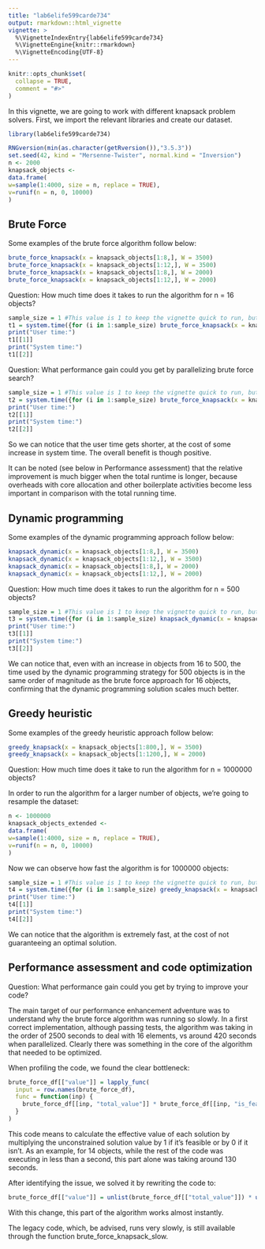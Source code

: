 ```yaml
---
title: "lab6elife599carde734"
output: rmarkdown::html_vignette
vignette: >
  %\VignetteIndexEntry{lab6elife599carde734}
  %\VignetteEngine{knitr::rmarkdown}
  %\VignetteEncoding{UTF-8}
---
```


```r
knitr::opts_chunk$set(
  collapse = TRUE,
  comment = "#>"
)
```
In this vignette, we are going to work with different knapsack problem solvers. First, we import the relevant libraries and create our dataset.
```r
library(lab6elife599carde734)

RNGversion(min(as.character(getRversion()),"3.5.3"))
set.seed(42, kind = "Mersenne-Twister", normal.kind = "Inversion")
n <- 2000
knapsack_objects <-
data.frame(
w=sample(1:4000, size = n, replace = TRUE),
v=runif(n = n, 0, 10000)
)
```
## Brute Force

Some examples of the brute force algorithm follow below:

```r
brute_force_knapsack(x = knapsack_objects[1:8,], W = 3500)
brute_force_knapsack(x = knapsack_objects[1:12,], W = 3500)
brute_force_knapsack(x = knapsack_objects[1:8,], W = 2000)
brute_force_knapsack(x = knapsack_objects[1:12,], W = 2000)
```
Question: How much time does it takes to run the algorithm for n = 16 objects?
```r
sample_size = 1 #This value is 1 to keep the vignette quick to run, but should be larger to reduce the variance of the resulting times
t1 = system.time({for (i in 1:sample_size) brute_force_knapsack(x = knapsack_objects[1:16,], W = 3500)})/sample_size
print("User time:")
t1[[1]]
print("System time:")
t1[[2]]
```
Question: What performance gain could you get by parallelizing brute force search?
```r
sample_size = 1 #This value is 1 to keep the vignette quick to run, but should be larger to reduce the variance of the resulting times
t2 = system.time({for (i in 1:sample_size) brute_force_knapsack(x = knapsack_objects[1:16,], W = 3500, parallel=TRUE)})/sample_size
print("User time:")
t2[[1]]
print("System time:")
t2[[2]]
```
So we can notice that the user time gets shorter, at the cost of some increase in system time. The overall benefit is though positive.

It can be noted (see below in Performance assessment) that the relative improvement is much bigger when the total runtime is longer, because overheads with core allocation and other boilerplate activities become less important in comparison with the total running time.

## Dynamic programming

Some examples of the dynamic programming approach follow below:

```r
knapsack_dynamic(x = knapsack_objects[1:8,], W = 3500)
knapsack_dynamic(x = knapsack_objects[1:12,], W = 3500)
knapsack_dynamic(x = knapsack_objects[1:8,], W = 2000)
knapsack_dynamic(x = knapsack_objects[1:12,], W = 2000)
```

Question: How much time does it takes to run the algorithm for n = 500 objects?

```r
sample_size = 1 #This value is 1 to keep the vignette quick to run, but should be larger to reduce the variance of the resulting times
t3 = system.time({for (i in 1:sample_size) knapsack_dynamic(x = knapsack_objects[1:500,], W = 3500)})/sample_size
print("User time:")
t3[[1]]
print("System time:")
t3[[2]]

```
We can notice that, even with an increase in objects from 16 to 500, the time used by the dynamic programming strategy for 500 objects is in the same order of magnitude as the brute force approach for 16 objects, confirming that the dynamic programming solution scales much better.

## Greedy heuristic

Some examples of the greedy heuristic approach follow below:

```r
greedy_knapsack(x = knapsack_objects[1:800,], W = 3500)
greedy_knapsack(x = knapsack_objects[1:1200,], W = 2000)
```
Question: How much time does it take to run the algorithm for n = 1000000 objects?


In order to run the algorithm for a larger number of objects, we're going to resample the dataset:

```r
n <- 1000000
knapsack_objects_extended <-
data.frame(
w=sample(1:4000, size = n, replace = TRUE),
v=runif(n = n, 0, 10000)
)
```
Now we can observe how fast the algorithm is for 1000000 objects:

```r
sample_size = 1 #This value is 1 to keep the vignette quick to run, but should be larger to reduce the variance of the resulting times
t4 = system.time({for (i in 1:sample_size) greedy_knapsack(x = knapsack_objects_extended, W = 3500)})/sample_size
print("User time:")
t4[[1]]
print("System time:")
t4[[2]]
```

We can notice that the algorithm is extremely fast, at the cost of not guaranteeing an optimal solution.


## Performance assessment and code optimization

Question: What performance gain could you get by trying to improve your code?

The main target of our performance enhancement adventure was to understand why the brute force algorithm was running so slowly. In a first correct implementation, although passing tests, the algorithm was taking in the order of 2500 seconds to deal with 16 elements, vs around 420 seconds when parallelized. Clearly there was something in the core of the algorithm that needed to be optimized.

When profiling the code, we found the clear bottleneck:

```r
brute_force_df[["value"]] = lapply_func(
  input = row.names(brute_force_df),
  func = function(inp) {
    brute_force_df[[inp, "total_value"]] * brute_force_df[[inp, "is_feasible"]]
  }
)
```
This code means to calculate the effective value of each solution by multiplying the unconstrained solution value by 1 if it's feasible or by 0 if it isn't. As an example, for 14 objects, while the rest of the code was executing in less than a second, this part alone was taking around 130 seconds.

After identifying the issue, we solved it by rewriting the code to:
```r
brute_force_df[["value"]] = unlist(brute_force_df[["total_value"]]) * unlist(brute_force_df[["is_feasible"]])
```
With this change, this part of the algorithm works almost instantly.

The legacy code, which, be advised, runs very slowly, is still available through the function brute_force_knapsack_slow.


